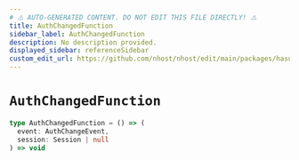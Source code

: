 ```yaml
---
# ⚠️ AUTO-GENERATED CONTENT. DO NOT EDIT THIS FILE DIRECTLY! ⚠️
title: AuthChangedFunction
sidebar_label: AuthChangedFunction
description: No description provided.
displayed_sidebar: referenceSidebar
custom_edit_url: https://github.com/nhost/nhost/edit/main/packages/hasura-auth-js/src/utils/types.ts#L165
---
```


# `AuthChangedFunction`

```ts
type AuthChangedFunction = () => (
  event: AuthChangeEvent,
  session: Session | null
) => void
```
